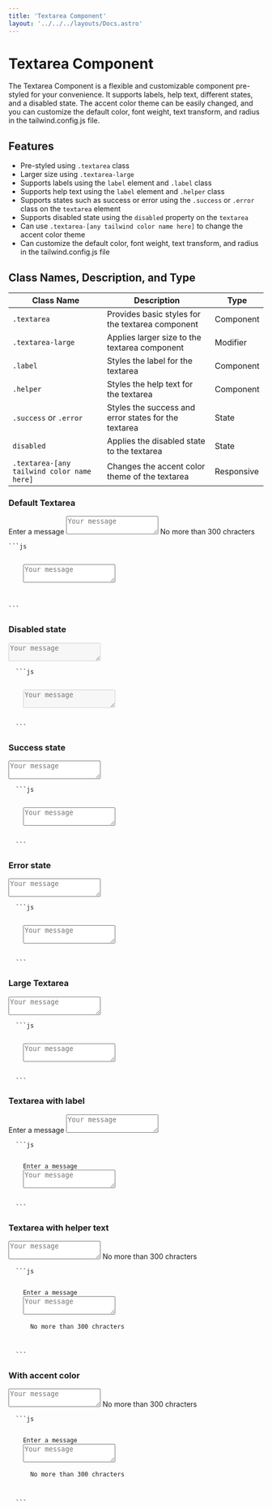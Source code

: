```yaml
---
title: 'Textarea Component'
layout: '../../../layouts/Docs.astro'
---
```



# Textarea Component

The Textarea Component is a flexible and customizable component pre-styled for your convenience. It supports labels, help text, different states, and a disabled state. The accent color theme can be easily changed, and you can customize the default color, font weight, text transform, and radius in the tailwind.config.js file.

## Features

- Pre-styled using `.textarea` class
- Larger size using `.textarea-large`
- Supports labels using the `label` element and `.label` class
- Supports help text using the `label` element and `.helper` class
- Supports states such as success or error using the `.success` or `.error` class on the `textarea` element
- Supports disabled state using the `disabled` property on the `textarea`
- Can use `.textarea-[any tailwind color name here]` to change the accent color theme
- Can customize the default color, font weight, text transform, and radius in the tailwind.config.js file

## Class Names, Description, and Type

| Class Name                                 | Description                                          | Type       |
| ------------------------------------------ | ---------------------------------------------------- | ---------- |
| `.textarea`                                | Provides basic styles for the textarea component     | Component  |
| `.textarea-large`                          | Applies larger size to the textarea component        | Modifier   |
| `.label`                                   | Styles the label for the textarea                    | Component  |
| `.helper`                                  | Styles the help text for the textarea                | Component  |
| `.success` or `.error`                     | Styles the success and error states for the textarea | State      |
| `disabled`                                 | Applies the disabled state to the textarea           | State      |
| `.textarea-[any tailwind color name here]` | Changes the accent color theme of the textarea       | Responsive |

### Default Textarea

<Preview>
  <div class='textarea max-w-xs mx-auto'>
    <label class='label'>Enter a message</label>
    <textarea placeholder='Your message'></textarea>
     <label class='helper'>
      <span>No more than 300 chracters</span>
    </label>
  </div>
</Preview>
<Code>
```js
<div class='input max-w-xs mx-auto'>
  <span>
    <textarea placeholder='Your message'></textarea>
  </span>

</div>
```
</Code>

### Disabled state

<Preview>
  <div class='textarea max-w-xs mx-auto'>
    <textarea disabled='true' placeholder='Your message'></textarea>
  </div>
</Preview>
<Code>
  ```js
  <div class='textarea'>
    <textarea disabled='true' placeholder='Your message'></textarea>
  </div>
  ```
</Code>

### Success state

<Preview>
  <div class='textarea max-w-xs mx-auto'>
    <textarea class='success' placeholder='Your message'></textarea>
  </div>
</Preview>
<Code>
  ```js
  <div class='textarea'>
    <textarea class='success' placeholder='Your message'></textarea>
  </div>
  ```
</Code>

### Error state

<Preview>
  <div class='textarea max-w-xs mx-auto'>
    <textarea class='error' placeholder='Your message'></textarea>
  </div>
</Preview>
<Code>
  ```js
  <div class='textarea'>
    <textarea class='error' placeholder='Your message'></textarea>
  </div>
  ```
</Code>

### Large Textarea

<Preview>
  <div class='textarea textarea-large max-w-xs mx-auto'>
    <textarea placeholder='Your message'></textarea>
  </div>
</Preview>
<Code>
  ```js
  <div class='textarea textarea-large'>
    <textarea placeholder='Your message'></textarea>
  </div>
  ```
</Code>

### Textarea with label

<Preview>
  <div class='textarea max-w-xs mx-auto'>
    <label class='label'>Enter a message</label>
    <textarea placeholder='Your message'></textarea>
  </div>
</Preview>
<Code>
  ```js
  <div class='textarea'>
    <label class='label'>Enter a message</label>
    <textarea placeholder='Your message'></textarea>
  </div>
  ```
</Code>

### Textarea with helper text

<Preview>
  <div class='textarea max-w-xs mx-auto'>
    <textarea placeholder='Your message'></textarea>
    <label class='helper'>
      <span>No more than 300 chracters</span>
    </label>
  </div>
</Preview>
<Code>
  ```js
  <div class='textarea'>
    <label class='label'>Enter a message</label>
    <textarea placeholder='Your message'></textarea>
    <label class='helper'>
      <span>No more than 300 chracters</span>
    </label>
  </div>
  ```
</Code>

### With accent color

<Preview>
  <div class='textarea textarea-orange max-w-xs mx-auto'>
    <textarea placeholder='Your message'></textarea>
    <label class='helper'>
      <span>No more than 300 chracters</span>
    </label>
  </div>
</Preview>
<Code>
  ```js
  <div class='textarea'>
    <label class='label'>Enter a message</label>
    <textarea placeholder='Your message'></textarea>
    <label class='helper'>
      <span>No more than 300 chracters</span>
    </label>
  </div>
  ```
</Code>

